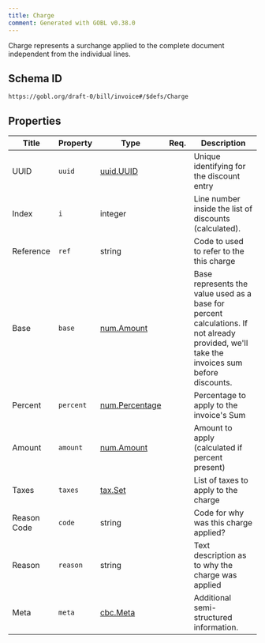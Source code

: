 ```yaml
---
title: Charge
comment: Generated with GOBL v0.38.0
---
```


Charge represents a surchange applied to the complete document independent from the individual lines.

## Schema ID

`https://gobl.org/draft-0/bill/invoice#/$defs/Charge`

## Properties

| Title       | Property  | Type                                      | Req. | Description                                                                                                                               |
|-------------|-----------|-------------------------------------------|------|-------------------------------------------------------------------------------------------------------------------------------------------|
| UUID        | `uuid`    | [uuid.UUID](/draft-0/uuid/uuid)           |      | Unique identifying for the discount entry                                                                                                 |
| Index       | `i`       | integer                                   |      | Line number inside the list of discounts (calculated).                                                                                    |
| Reference   | `ref`     | string                                    |      | Code to used to refer to the this charge                                                                                                  |
| Base        | `base`    | [num.Amount](/draft-0/num/amount)         |      | Base represents the value used as a base for percent calculations. If not already provided, we'll take the invoices sum before discounts. |
| Percent     | `percent` | [num.Percentage](/draft-0/num/percentage) |      | Percentage to apply to the invoice's Sum                                                                                                  |
| Amount      | `amount`  | [num.Amount](/draft-0/num/amount)         |      | Amount to apply (calculated if percent present)                                                                                           |
| Taxes       | `taxes`   | [tax.Set](/draft-0/tax/set)               |      | List of taxes to apply to the charge                                                                                                      |
| Reason Code | `code`    | string                                    |      | Code for why was this charge applied?                                                                                                     |
| Reason      | `reason`  | string                                    |      | Text description as to why the charge was applied                                                                                         |
| Meta        | `meta`    | [cbc.Meta](/draft-0/cbc/meta)             |      | Additional semi-structured information.                                                                                                   |

